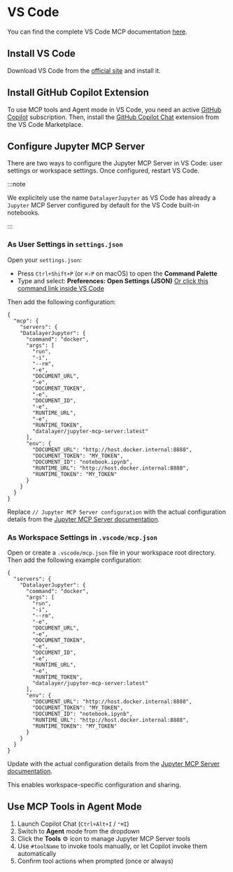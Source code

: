 # VS Code

You can find the complete VS Code MCP documentation [here](https://code.visualstudio.com/docs/copilot/chat/mcp-servers#_use-mcp-tools-in-agent-mode).

## Install VS Code

Download VS Code from the [official site](https://code.visualstudio.com/Download) and install it.

## Install GitHub Copilot Extension

To use MCP tools and Agent mode in VS Code, you need an active [GitHub Copilot](https://github.com/features/copilot) subscription. Then, install the [GitHub Copilot Chat](https://marketplace.visualstudio.com/items?itemName=GitHub.copilot-chat) extension from the VS Code Marketplace.

## Configure Jupyter MCP Server

There are two ways to configure the Jupyter MCP Server in VS Code: user settings or workspace settings. Once configured, restart VS Code.

:::note

We explicitely use the name `DatalayerJupyter` as VS Code has already a `Jupyter` MCP Server configured by default for the VS Code built-in notebooks.

:::

### As User Settings in `settings.json`

Open your `settings.json`:

- Press `Ctrl+Shift+P` (or `⌘⇧P` on macOS) to open the **Command Palette**
- Type and select: **Preferences: Open Settings (JSON)**
  [Or click this command link inside VS Code](command:workbench.action.openSettingsJson)

Then add the following configuration:

```jsonc
{
  "mcp": {
    "servers": {
    "DatalayerJupyter": {
      "command": "docker",
      "args": [
        "run",
        "-i",
        "--rm",
        "-e",
        "DOCUMENT_URL",
        "-e",
        "DOCUMENT_TOKEN",
        "-e",
        "DOCUMENT_ID",
        "-e",
        "RUNTIME_URL",
        "-e",
        "RUNTIME_TOKEN",
        "datalayer/jupyter-mcp-server:latest"
      ],
      "env": {
        "DOCUMENT_URL": "http://host.docker.internal:8888",
        "DOCUMENT_TOKEN": "MY_TOKEN",
        "DOCUMENT_ID": "notebook.ipynb",
        "RUNTIME_URL": "http://host.docker.internal:8888",
        "RUNTIME_TOKEN": "MY_TOKEN"
      }
    }
  }
}
```

Replace `// Jupyter MCP Server configuration` with the actual configuration details from the [Jupyter MCP Server documentation](/clients).

###  As Workspace Settings in `.vscode/mcp.json`

Open or create a `.vscode/mcp.json` file in your workspace root directory. Then add the following example configuration:

```jsonc
{
  "servers": {
    "DatalayerJupyter": {
      "command": "docker",
      "args": [
        "run",
        "-i",
        "--rm",
        "-e",
        "DOCUMENT_URL",
        "-e",
        "DOCUMENT_TOKEN",
        "-e",
        "DOCUMENT_ID",
        "-e",
        "RUNTIME_URL",
        "-e",
        "RUNTIME_TOKEN",
        "datalayer/jupyter-mcp-server:latest"
      ],
      "env": {
        "DOCUMENT_URL": "http://host.docker.internal:8888",
        "DOCUMENT_TOKEN": "MY_TOKEN",
        "DOCUMENT_ID": "notebook.ipynb",
        "RUNTIME_URL": "http://host.docker.internal:8888",
        "RUNTIME_TOKEN": "MY_TOKEN"
      }
    }
  }
}
```

Update with the actual configuration details from the [Jupyter MCP Server documentation](/configure).

This enables workspace-specific configuration and sharing.

## Use MCP Tools in Agent Mode

1. Launch Copilot Chat (`Ctrl+Alt+I` / `⌃⌘I`)
2. Switch to **Agent** mode from the dropdown
3. Click the **Tools** ⚙️ icon to manage Jupyter MCP Server tools
4. Use `#toolName` to invoke tools manually, or let Copilot invoke them automatically
5. Confirm tool actions when prompted (once or always)
